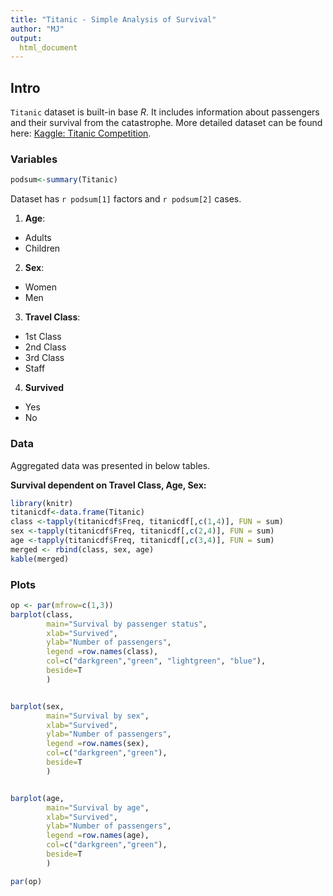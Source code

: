 ---
title: "Titanic - Simple Analysis of Survival"
author: "MJ"
output:
  html_document
---

## Intro

`Titanic` dataset is built-in base *R*. It includes information about passengers and their survival from the catastrophe. More detailed dataset can be found here: [Kaggle: Titanic Competition](https://www.kaggle.com/c/titanic).

### Variables
```{r Titanic, echo=FALSE}
podsum<-summary(Titanic)
```

Dataset has `r podsum[1]` factors and `r podsum[2]` cases.

1. **Age**:
  * Adults
  * Children

2. **Sex**:
  * Women
  * Men

3. **Travel Class**:
  * 1st Class
  * 2nd Class
  * 3rd Class
  * Staff

4. **Survived**
  * Yes
  * No


### Data

Aggregated data was presented in below tables.

**Survival dependent on Travel Class, Age, Sex:**

```{r tab3, echo=FALSE, warning=FALSE}
library(knitr)
titanicdf<-data.frame(Titanic)
class <-tapply(titanicdf$Freq, titanicdf[,c(1,4)], FUN = sum)
sex <-tapply(titanicdf$Freq, titanicdf[,c(2,4)], FUN = sum)
age <-tapply(titanicdf$Freq, titanicdf[,c(3,4)], FUN = sum)
merged <- rbind(class, sex, age)
kable(merged)

```

### Plots

```{r wyk1, echo=FALSE}
op <- par(mfrow=c(1,3))
barplot(class, 
        main="Survival by passenger status",
        xlab="Survived",
        ylab="Number of passengers",
        legend =row.names(class),
        col=c("darkgreen","green", "lightgreen", "blue"),
        beside=T
        )


barplot(sex, 
        main="Survival by sex",
        xlab="Survived",
        ylab="Number of passengers",
        legend =row.names(sex),
        col=c("darkgreen","green"),
        beside=T
        )


barplot(age, 
        main="Survival by age",
        xlab="Survived",
        ylab="Number of passengers",
        legend =row.names(age),
        col=c("darkgreen","green"),
        beside=T
        )

par(op)
```

